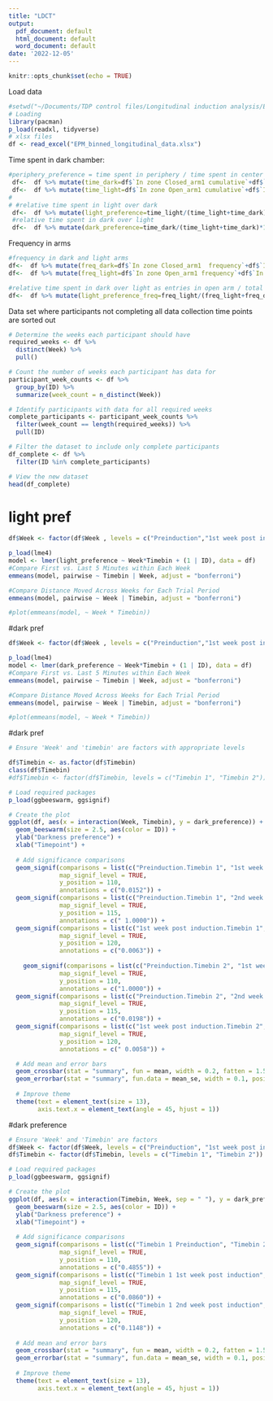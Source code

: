 ```yaml
---
title: "LDCT"
output:
  pdf_document: default
  html_document: default
  word_document: default
date: '2022-12-05'
---
```


```r
knitr::opts_chunk$set(echo = TRUE)
```
Load data
```r
#setwd("~/Documents/TDP control files/Longitudinal induction analysis/EPM/")
# Loading
library(pacman)
p_load(readxl, tidyverse)
# xlsx files
df <- read_excel("EPM_binned_longitudinal_data.xlsx")


```


Time spent in dark chamber:
```r
#periphery_preference = time spent in periphery / time spent in center
 df<-  df %>% mutate(time_dark=df$`In zone Closed_arm1 cumulative`+df$`In zone Closed_arm2 cumulative`)
 df<-  df %>% mutate(time_light=df$`In zone Open_arm1 cumulative`+df$`In zone Open_arm2 cumaltive`)
# 
# #relative time spent in light over dark
 df<-  df %>% mutate(light_preference=time_light/(time_light+time_dark)*100) 
 #relative time spent in dark over light
 df<-  df %>% mutate(dark_preference=time_dark/(time_light+time_dark)*100) 
```

Frequency in arms
```r
#frequency in dark and light arms
df<-  df %>% mutate(freq_dark=df$`In zone Closed_arm1  frequency`+df$`In zone Closed_arm2 frequency`)
df<-  df %>% mutate(freq_light=df$`In zone Open_arm1 frequency`+df$`In zone Open_arm2 frequency`)

#relative time spent in dark over light as entries in open arm / total arm entries
df<-  df %>% mutate(light_preference_freq=freq_light/(freq_light+freq_dark)*100) 

```


Data set where participants not completing all data collection time points are sorted out

```r
# Determine the weeks each participant should have
required_weeks <- df %>% 
  distinct(Week) %>% 
  pull()

# Count the number of weeks each participant has data for
participant_week_counts <- df %>%
  group_by(ID) %>%
  summarize(week_count = n_distinct(Week))

# Identify participants with data for all required weeks
complete_participants <- participant_week_counts %>%
  filter(week_count == length(required_weeks)) %>%
  pull(ID)

# Filter the dataset to include only complete participants
df_complete <- df %>%
  filter(ID %in% complete_participants)

# View the new dataset
head(df_complete)
```
# light pref
```r

df$Week <- factor(df$Week , levels = c("Preinduction","1st week post induction","2nd week post induction"))

p_load(lme4)
model <- lmer(light_preference ~ Week*Timebin + (1 | ID), data = df)
#Compare First vs. Last 5 Minutes within Each Week
emmeans(model, pairwise ~ Timebin | Week, adjust = "bonferroni")

#Compare Distance Moved Across Weeks for Each Trial Period
emmeans(model, pairwise ~ Week | Timebin, adjust = "bonferroni")

#plot(emmeans(model, ~ Week * Timebin))

```
#dark pref
```r

df$Week <- factor(df$Week , levels = c("Preinduction","1st week post induction","2nd week post induction"))

p_load(lme4)
model <- lmer(dark_preference ~ Week*Timebin + (1 | ID), data = df)
#Compare First vs. Last 5 Minutes within Each Week
emmeans(model, pairwise ~ Timebin | Week, adjust = "bonferroni")

#Compare Distance Moved Across Weeks for Each Trial Period
emmeans(model, pairwise ~ Week | Timebin, adjust = "bonferroni")

#plot(emmeans(model, ~ Week * Timebin))

```


#dark pref

```r
# Ensure 'Week' and 'timebin' are factors with appropriate levels

df$Timebin <- as.factor(df$Timebin)
class(df$Timebin)
#df$Timebin <- factor(df$Timebin, levels = c("Timebin 1", "Timebin 2"))

# Load required packages
p_load(ggbeeswarm, ggsignif)

# Create the plot
ggplot(df, aes(x = interaction(Week, Timebin), y = dark_preference)) +
  geom_beeswarm(size = 2.5, aes(color = ID)) +
  ylab("Darkness preference") +
  xlab("Timepoint") +
  
  # Add significance comparisons
  geom_signif(comparisons = list(c("Preinduction.Timebin 1", "1st week post induction.Timebin 1")),
              map_signif_level = TRUE,
              y_position = 110,
              annotations = c("0.0152")) +
  geom_signif(comparisons = list(c("Preinduction.Timebin 1", "2nd week post induction.Timebin 1")),
              map_signif_level = TRUE,
              y_position = 115,
              annotations = c(" 1.0000")) +
  geom_signif(comparisons = list(c("1st week post induction.Timebin 1", "2nd week post induction.Timebin 1")),
              map_signif_level = TRUE,
              y_position = 120,
              annotations = c("0.0063")) +
  
    geom_signif(comparisons = list(c("Preinduction.Timebin 2", "1st week post induction.Timebin 2")),
              map_signif_level = TRUE,
              y_position = 110,
              annotations = c("1.0000")) +
  geom_signif(comparisons = list(c("Preinduction.Timebin 2", "2nd week post induction.Timebin 2")),
              map_signif_level = TRUE,
              y_position = 115,
              annotations = c("0.0198")) +
  geom_signif(comparisons = list(c("1st week post induction.Timebin 2", "2nd week post induction.Timebin 2")),
              map_signif_level = TRUE,
              y_position = 120,
              annotations = c(" 0.0058")) +

  # Add mean and error bars
  geom_crossbar(stat = "summary", fun = mean, width = 0.2, fatten = 1.5) +
  geom_errorbar(stat = "summary", fun.data = mean_se, width = 0.1, position = position_dodge(width = 0.75)) +
  
  # Improve theme
  theme(text = element_text(size = 13),
        axis.text.x = element_text(angle = 45, hjust = 1)) 
```

#dark preference

```r
# Ensure 'Week' and 'Timebin' are factors
df$Week <- factor(df$Week, levels = c("Preinduction", "1st week post induction", "2nd week post induction"))
df$Timebin <- factor(df$Timebin, levels = c("Timebin 1", "Timebin 2"))

# Load required packages
p_load(ggbeeswarm, ggsignif)

# Create the plot
ggplot(df, aes(x = interaction(Timebin, Week, sep = " "), y = dark_preference)) +
  geom_beeswarm(size = 2.5, aes(color = ID)) +
  ylab("Darkness preference") +
  xlab("Timepoint") +
  
  # Add significance comparisons
  geom_signif(comparisons = list(c("Timebin 1 Preinduction", "Timebin 2 Preinduction")),
              map_signif_level = TRUE,
              y_position = 110,
              annotations = c("0.4855")) +
  geom_signif(comparisons = list(c("Timebin 1 1st week post induction", "Timebin 2 1st week post induction")),
              map_signif_level = TRUE,
              y_position = 115,
              annotations = c("0.0860")) +
  geom_signif(comparisons = list(c("Timebin 1 2nd week post induction", "Timebin 2 2nd week post induction")),
              map_signif_level = TRUE,
              y_position = 120,
              annotations = c("0.1148")) +
  
  # Add mean and error bars
  geom_crossbar(stat = "summary", fun = mean, width = 0.2, fatten = 1.5, position = position_dodge(width = 0.75)) +
  geom_errorbar(stat = "summary", fun.data = mean_se, width = 0.1, position = position_dodge(width = 0.75)) +
  
  # Improve theme
  theme(text = element_text(size = 13),
        axis.text.x = element_text(angle = 45, hjust = 1)) 
```
